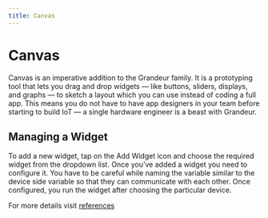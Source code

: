 ```yaml
---
title: Canvas 
---
```


# Canvas

Canvas is an imperative addition to the Grandeur family. It is a prototyping tool that lets you drag and drop widgets — like buttons, sliders, displays, and graphs — to sketch a layout which you can use instead of coding a full app. This means you do not have to have app designers in your team before starting to build IoT — a single hardware engineer is a beast with Grandeur.

## Managing a Widget

To add a new widget, tap on the Add Widget icon and choose the required widget from the dropdown list. 
Once you’ve added a widget you need to configure it. You have to be careful while naming the variable similar to the device side variable so that they can communicate with each other. 
Once configured, you run the widget after choosing the particular device. 

For more details visit [references](/references/canvas/overview.mdx)

<ReactPlayer playing controls volume={0} width={832} height={468} url="/demos/canvas-demo.webm" />

